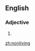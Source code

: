 ==English==

===Adjective===
{{en-adj|-}}

# {{alternative spelling of|non-living}}

[[zh:nonliving]]